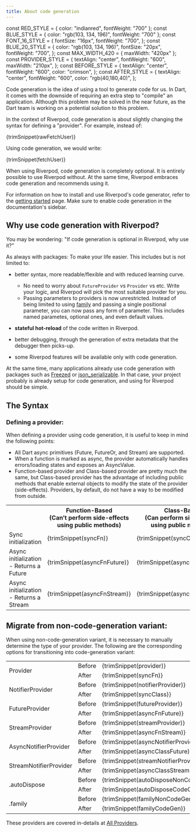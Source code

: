 ```yaml
---
title: About code generation
---
```


const RED_STYLE = { color: "indianred", fontWeight: "700" };
const BLUE_STYLE = { color: "rgb(103, 134, 196)", fontWeight: "700" };
const FONT_16_STYLE = {
  fontSize: "16px",
  fontWeight: "700",
};
const BLUE_20_STYLE = {
  color: "rgb(103, 134, 196)",
  fontSize: "20px",
  fontWeight: "700",
};
const MAX_WIDTH_420 = { maxWidth: "420px" };
const PROVIDER_STYLE = {
  textAlign: "center",
  fontWeight: "600",
  maxWidth: "210px",
};
const BEFORE_STYLE = {
  textAlign: "center",
  fontWeight: "600",
  color: "crimson",
};
const AFTER_STYLE = {
  textAlign: "center",
  fontWeight: "600",
  color: "rgb(40,180,40)",
};

Code generation is the idea of using a tool to generate code for us.
In Dart, it comes with the downside of requiring an extra step to "compile"
an application. Although this problem may be solved in the near future, as the
Dart team is working on a potential solution to this problem.

In the context of Riverpod, code generation is about slightly changing the syntax
for defining a "provider". For example, instead of:

<CodeBlock language="dart">{trimSnippet(rawFetchUser)}</CodeBlock>

Using code generation, we would write:

<CodeBlock language="dart">{trimSnippet(fetchUser)}</CodeBlock>

When using Riverpod, code generation is completely optional. It is entirely possible
to use Riverpod without.
At the same time, Riverpod embraces code generation and recommends using it.

For information on how to install and use Riverpod's code generator, refer to
the [getting started](./getting_started) page. Make sure to enable code generation
in the documentation's sidebar.

## Why use code generation with Riverpod?

You may be wondering: "If code generation is optional in Riverpod, why use it?"

As always with packages: To make your life easier.
This includes but is not limited to:

- better syntax, more readable/flexible and with reduced learning curve.

  - No need to worry about `FutureProvider` vs `Provider` vs etc. Write your logic,
    and Riverpod will pick the most suitable provider for you.
  - Passing parameters to providers is now unrestricted. Instead of being limited to
    using [family](./concepts/modifiers/family) and passing a single positional parameter,
    you can now pass any form of parameter. This includes named parametes, optional ones,
    and even default values.

- **stateful hot-reload** of the code written in Riverpod.
- better debugging, through the generation of extra metadata that the debugger then picks-up.
- some Riverpod features will be available only with code generation.

At the same time, many applications already use code generation with packages such
as [Freezed](https://pub.dev/packages/freezed) or [json_serializable](https://pub.dev/packages/json_serializable).
In that case, your project probably is already setup for code generation, and
using for Riverpod should be simple.

## The Syntax

### Defining a provider:

When defining a provider using code generation, it is useful to keep in mind the following points:

- All Dart <span style={RED_STYLE}>async</span> primitives (Future, FutureOr, and Stream) are supported.
- When a function is marked as <span style={RED_STYLE}>async</span>, the provider automatically handles
  errors/loading states and exposes an AsyncValue.
- <span style={BLUE_STYLE}>Function-based</span> provider and
  <span style={BLUE_STYLE}> Class-based</span> provider are pretty much the same,
  but Class-based provider has the advantage of including public methods that enable
  external objects to modify the state of the provider (side-effects). Providers,
  by default, do not have a way to be modified from outside.

<table>
  <colgroup>
    <col style={{ minWidth: "180px", maxWidth: "180px" }} />
    <col style={MAX_WIDTH_420} />
    <col style={MAX_WIDTH_420} />
  </colgroup>
  <tr>
    <th></th>
    <th style={{ textAlign: "center" }}>
      <span style={BLUE_20_STYLE}>Function-Based</span>
      <br />
      (Can’t perform side-effects
      <br />
      using public methods)
    </th>
    <th style={{ textAlign: "center" }}>
      <span style={BLUE_20_STYLE}>Class-Based</span>
      <br />
      (Can perform side-effects
      <br />
      using public methods)
    </th>
  </tr>
  <tr>
    <td>
      <span style={FONT_16_STYLE}>
        <span style={RED_STYLE}>Sync</span> initialization
      </span>
    </td>
    <td style={MAX_WIDTH_420}>
      <CodeBlock language="dart">{trimSnippet(syncFn)}</CodeBlock>
    </td>
    <td style={MAX_WIDTH_420}>
      <CodeBlock language="dart">{trimSnippet(syncClass)}</CodeBlock>
    </td>
  </tr>
  <tr>
    <td>
      <span style={FONT_16_STYLE}>
        <span style={RED_STYLE}>Async</span> initialization - Returns a Future
      </span>
    </td>
    <td style={MAX_WIDTH_420}>
      <CodeBlock language="dart">{trimSnippet(asyncFnFuture)}</CodeBlock>
    </td>
    <td style={MAX_WIDTH_420}>
      <CodeBlock language="dart">{trimSnippet(asyncClassFuture)}</CodeBlock>
    </td>
  </tr>
  <tr>
    <td>
      <span style={FONT_16_STYLE}>
        <span style={RED_STYLE}>Async</span> initialization - Returns a Stream
      </span>
    </td>
    <td style={MAX_WIDTH_420}>
      <CodeBlock language="dart">{trimSnippet(asyncFnStream)}</CodeBlock>
    </td>
    <td style={MAX_WIDTH_420}>
      <CodeBlock language="dart">{trimSnippet(asyncClassStream)}</CodeBlock>
    </td>
  </tr>
</table>

## Migrate from non-code-generation variant:

When using non-code-generation variant, it is necessary to manually determine the type of your provider.
The following are the corresponding options for transitioning into code-generation variant:

<table>
  <tr>
    <td style={PROVIDER_STYLE} rowspan="2">
      Provider
    </td>
    <td style={BEFORE_STYLE}>Before</td>
    <td>
      <CodeBlock language="dart">{trimSnippet(provider)}</CodeBlock>
    </td>
  </tr>
  <tr>
    <td style={AFTER_STYLE}>After</td>
    <td>
      <CodeBlock language="dart">{trimSnippet(syncFn)}</CodeBlock>
    </td>
  </tr>
  <tr>
    <td style={PROVIDER_STYLE} rowspan="2">
      NotifierProvider
    </td>
    <td style={BEFORE_STYLE}>Before</td>
    <td>
      <CodeBlock language="dart">{trimSnippet(notifierProvider)}</CodeBlock>
    </td>
  </tr>
  <tr>
    <td style={AFTER_STYLE}>After</td>
    <td>
      <CodeBlock language="dart">{trimSnippet(syncClass)}</CodeBlock>
    </td>
  </tr>
  <tr>
    <td style={PROVIDER_STYLE} rowspan="2">
      FutureProvider
    </td>
    <td style={BEFORE_STYLE}>Before</td>
    <td>
      <CodeBlock language="dart">{trimSnippet(futureProvider)}</CodeBlock>
    </td>
  </tr>
  <tr>
    <td style={AFTER_STYLE}>After</td>
    <td>
      <CodeBlock language="dart">{trimSnippet(asyncFnFuture)}</CodeBlock>
    </td>
  </tr>
  <tr>
    <td style={PROVIDER_STYLE} rowspan="2">
      StreamProvider
    </td>
    <td style={BEFORE_STYLE}>Before</td>
    <td>
      <CodeBlock language="dart">{trimSnippet(streamProvider)}</CodeBlock>
    </td>
  </tr>
  <tr>
    <td style={AFTER_STYLE}>After</td>
    <td>
      <CodeBlock language="dart">{trimSnippet(asyncFnStream)}</CodeBlock>
    </td>
  </tr>
  <tr>
    <td style={PROVIDER_STYLE} rowspan="2">
      AsyncNotifierProvider
    </td>
    <td style={BEFORE_STYLE}>Before</td>
    <td>
      <CodeBlock language="dart">
        {trimSnippet(asyncNotifierProvider)}
      </CodeBlock>
    </td>
  </tr>
  <tr>
    <td style={AFTER_STYLE}>After</td>
    <td>
      <CodeBlock language="dart">{trimSnippet(asyncClassFuture)}</CodeBlock>
    </td>
  </tr>
  <tr>
    <td style={PROVIDER_STYLE} rowspan="2">
      StreamNotifierProvider
    </td>
    <td style={BEFORE_STYLE}>Before</td>
    <td>
      <CodeBlock language="dart">
        {trimSnippet(streamNotifierProvider)}
      </CodeBlock>
    </td>
  </tr>
  <tr>
    <td style={AFTER_STYLE}>After</td>
    <td>
      <CodeBlock language="dart">{trimSnippet(asyncClassStream)}</CodeBlock>
    </td>
  </tr>
  <tr>
    <td style={PROVIDER_STYLE} rowspan="2">
      .autoDispose
    </td>
    <td style={BEFORE_STYLE}>Before</td>
    <td>
      <CodeBlock language="dart">
        {trimSnippet(autoDisposeNonCodeGen)}
      </CodeBlock>
    </td>
  </tr>
  <tr>
    <td style={AFTER_STYLE}>After</td>
    <td>
      <CodeBlock language="dart">{trimSnippet(autoDisposeCodeGen)}</CodeBlock>
    </td>
  </tr>
  <tr>
    <td style={PROVIDER_STYLE} rowspan="2">
      .family
    </td>
    <td style={BEFORE_STYLE}>Before</td>
    <td>
      <CodeBlock language="dart">{trimSnippet(familyNonCodeGen)}</CodeBlock>
    </td>
  </tr>
  <tr>
    <td style={AFTER_STYLE}>After</td>
    <td>
      <CodeBlock language="dart">{trimSnippet(familyCodeGen)}</CodeBlock>
    </td>
  </tr>
</table>

These providers are covered in-details at [All Providers](providers/provider).

[hookwidget]: https://pub.dev/documentation/flutter_hooks/latest/flutter_hooks/HookWidget-class.html
[statefulwidget]: https://api.flutter.dev/flutter/widgets/StatefulWidget-class.html
[riverpod]: https://github.com/rrousselgit/riverpod
[hooks_riverpod]: https://pub.dev/packages/hooks_riverpod
[flutter_riverpod]: https://pub.dev/packages/flutter_riverpod
[flutter_hooks]: https://github.com/rrousselGit/flutter_hooks
[build]: https://pub.dev/documentation/riverpod/latest/riverpod/Notifier/build.html
